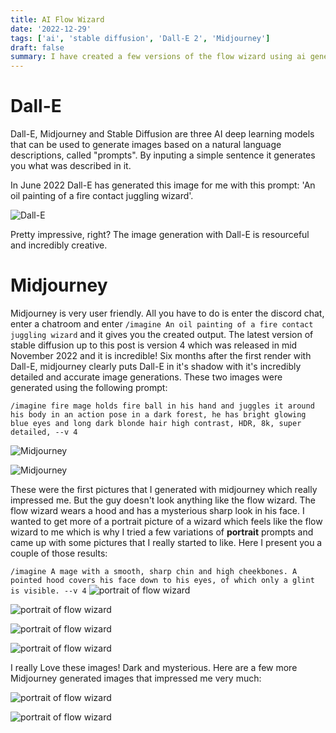 ```yaml
---
title: AI Flow Wizard
date: '2022-12-29'
tags: ['ai', 'stable diffusion', 'Dall-E 2', 'Midjourney']
draft: false
summary: I have created a few versions of the flow wizard using ai generated artwork. Here I showcase you how it was done and the evolution of the three tools 'Dall-E', 'stable diffusion' and 'Midjourney'. I hereby present you The Flow Wizard AI artwork 🧙‍♂️ 
---
```


# Dall-E

Dall-E, Midjourney and Stable Diffusion are three AI deep learning models that can
be used to generate images based on a natural language descriptions, called
"prompts". By inputing a simple sentence it generates you what was described in it.

In June 2022 Dall-E has generated this image for me with
this prompt: 'An oil painting of a fire contact juggling wizard'.

![Dall-E](/static/images/ai/Dall-E.jpg)

Pretty impressive, right?
The image generation with Dall-E is resourceful and
incredibly creative.

# Midjourney

Midjourney is very user friendly. All you have to do is enter the discord chat,
enter a chatroom and enter `/imagine An oil painting of a fire contact juggling wizard`
and it gives you the created output. The latest version of stable diffusion up to this
post is version 4 which was released in mid November 2022 and it is incredible! Six months after the first render with Dall-E, midjourney clearly puts Dall-E in it's shadow with it's incredibly detailed and accurate image generations.
These two images were generated using the following prompt:

`/imagine fire mage holds fire ball in his hand and juggles it around his body in an action pose in a dark forest, he has bright glowing blue eyes and long dark blonde hair high contrast, HDR, 8k, super detailed, --v 4`

![Midjourney](/static/images/ai/flow-wizard_fire_mage_holds_fire_ball_in_his_hand_and_juggles.png)

![Midjourney](/static/images/ai/flow-wizard_fire_mage_holds_fire_ball_in_his_hand_and_juggles_2.png)

These were the first pictures that I generated with midjourney which really impressed me.
But the guy doesn't look anything like the flow wizard. The flow wizard wears a
hood and has a mysterious sharp look in his face. 
I wanted to get more of a portrait picture of a wizard
which feels like the flow wizard to me which is why I tried a few variations of
**portrait** prompts and came up with some pictures that I really started
to like. Here I present you a couple of those results:

`/imagine A mage with a smooth, sharp chin and high cheekbones. A pointed hood covers his face down to his eyes, of which only a glint is visible. --v 4`
![portrait of flow wizard](/static/images/ai/flow-wizard_A_fe_a.ewizard_with_a_smooth_sharp_chin_and_high_ch_6d67a0b2-3db0-423d-bb95-503d1ac691de.png)

![portrait of flow wizard](/static/images/ai/flow-wizard_A_fe_a.ewizard_with_a_smooth_sharp_chin_and_high_ch_9c091950-3d21-4cba-9c64-27d1373e3691.png)

![portrait of flow wizard](/static/images/ai/flow-wizard_A_fe_a.ewizard_with_a_smooth_sharp_chin_and_high_ch_53b67abd-938b-4dc9-b886-eb5a0a9b3e98.png)

![portrait of flow wizard](/static/images/ai/flow-wizard_A_man_with_a_smooth_sharp_chin_and_high_cheekbones__ad28983d-1997-4b71-ba36-ac94b0fa8555.png)

I really Love these images! Dark and mysterious. Here are a few more Midjourney generated images that impressed me very much:

![portrait of flow wizard](/static/images/ai/grid_0-1.png)

![portrait of flow wizard](/static/images/ai/grid_0.png)
